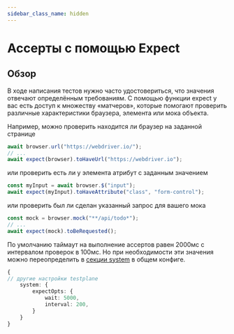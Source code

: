 ```yaml
---
sidebar_class_name: hidden
---
```


# Ассерты с помощью Expect

## Обзор

В ходе написания тестов нужно часто удостовериться, что значения отвечают определённым требованиям. С помощью функции expect у вас есть доступ к множеству «матчеров», которые помогают проверить различные характеристики браузера, элемента или мока объекта.

Например, можно проверить находится ли браузер на заданной странице

```typescript
await browser.url("https://webdriver.io/");
// ...
await expect(browser).toHaveUrl("https://webdriver.io");
```

или проверить есть ли у элемента атрибут с заданным значением

```typescript
const myInput = await browser.$("input");
await expect(myInput).toHaveAttribute("class", "form-control");
```

или проверить был ли сделан указанный запрос для вашего мока

```typescript
const mock = browser.mock("**/api/todo*");
// ...
await expect(mock).toBeRequested();
```

По умолчанию таймаут на выполнение ассертов равен 2000мс с интервалом проверок в 100мс. Но при необходимости эти значения можно переопределить в [секции system][system_config] в общем конфиге.

```typescript
{
// другие настройки testplane
    system: {
        expectOpts: {
            wait: 5000,
            interval: 200,
        }
    }
}
```

[system_config]: ../../../config/system#expect_opts
